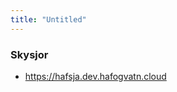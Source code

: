 ```yaml
---
title: "Untitled"
---
```


### Skysjor


* [https://hafsja.dev.hafogvatn.cloud](https://hafsja.dev.hafogvatn.cloud)


